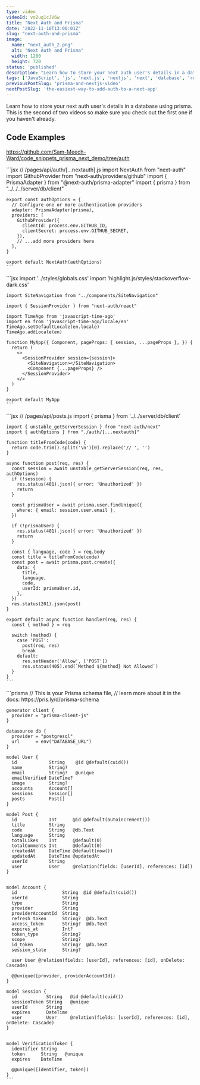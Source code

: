 ```yaml
---
type: video
videoId: vo2uq1cJV6w
title: "Next Auth and Prisma"
date: "2022-11-10T13:00:01Z"
slug: "next-auth-and-prisma"
image: 
  name: "next_auth_2.png"
  alt: "Next Auth and Prisma"
  width: 1280
  height: 720
status: 'published'
description: "Learn how to store your next auth user's details in a database using prisma"
tags: ['JavaScript', 'js', 'next.js', 'nextjs', 'next', 'database', 'relational database', 'orm']
previousPostSlug: 'prisma-and-nextjs-video'
nextPostSlug: 'the-easiest-way-to-add-auth-to-a-next-app'
---
```


Learn how to store your next auth user's details in a database using prisma. This is the second of two videos so make sure you check out the first one if you haven't already.

<PostCard slug="the-easiest-way-to-add-auth-to-a-next-app" />

## Code Examples

https://github.com/Sam-Meech-Ward/code_snippets_prisma_next_demo/tree/auth

<Tabs>
  <Tab name="[...nextauth].js">
    ```jsx
    // /pages/api/auth/[...nextauth].js
    import NextAuth from "next-auth"
    import GithubProvider from "next-auth/providers/github"
    import { PrismaAdapter } from "@next-auth/prisma-adapter"
    import { prisma } from "../../../server/db/client"

    export const authOptions = {
      // Configure one or more authentication providers
      adapter: PrismaAdapter(prisma),
      providers: [
        GithubProvider({
          clientId: process.env.GITHUB_ID,
          clientSecret: process.env.GITHUB_SECRET,
        }),
        // ...add more providers here
      ],
    }

    export default NextAuth(authOptions)
    ```

</Tab>
  <Tab name="_app.jsx">
    ```jsx
    import '../styles/globals.css'
    import 'highlight.js/styles/stackoverflow-dark.css'

    import SiteNavigation from "../components/SiteNavigation"

    import { SessionProvider } from "next-auth/react"

    import TimeAgo from 'javascript-time-ago'
    import en from 'javascript-time-ago/locale/en'
    TimeAgo.setDefaultLocale(en.locale)
    TimeAgo.addLocale(en)

    function MyApp({ Component, pageProps: { session, ...pageProps }, }) {
      return (
        <>
          <SessionProvider session={session}>
            <SiteNavigation></SiteNavigation>
            <Component {...pageProps} />
          </SessionProvider>
        </>
      )
    }

    export default MyApp
    ```

</Tab>
  <Tab name="posts.js">
    ```jsx
    // /pages/api/posts.js
    import { prisma } from '../../server/db/client'

    import { unstable_getServerSession } from "next-auth/next"
    import { authOptions } from "./auth/[...nextauth]"

    function titleFromCode(code) {
      return code.trim().split('\n')[0].replace('// ', '')
    }

    async function post(req, res) {
      const session = await unstable_getServerSession(req, res, authOptions)
      if (!session) {
        res.status(401).json({ error: 'Unauthorized' })
        return
      }

      const prismaUser = await prisma.user.findUnique({
        where: { email: session.user.email },
      })

      if (!prismaUser) {
        res.status(401).json({ error: 'Unauthorized' })
        return
      }
      
      const { language, code } = req.body
      const title = titleFromCode(code)
      const post = await prisma.post.create({
        data: {
          title,
          language,
          code,
          userId: prismaUser.id,
        },
      })
      res.status(201).json(post)
    }

    export default async function handler(req, res) {
      const { method } = req

      switch (method) {
        case 'POST':
          post(req, res)
          break
        default:
          res.setHeader('Allow', ['POST'])
          res.status(405).end(`Method ${method} Not Allowed`)
      }
    }
    ```
  </Tab>
  <Tab name="schema.prisma">
    ```prisma
    // This is your Prisma schema file,
    // learn more about it in the docs: https://pris.ly/d/prisma-schema

    generator client {
      provider = "prisma-client-js"
    }

    datasource db {
      provider = "postgresql"
      url      = env("DATABASE_URL")
    }

    model User {
      id            String    @id @default(cuid())
      name          String?
      email         String?   @unique
      emailVerified DateTime?
      image         String?
      accounts      Account[]
      sessions      Session[]
      posts         Post[]
    }

    model Post {
      id            Int      @id @default(autoincrement())
      title         String
      code          String   @db.Text
      language      String
      totalLikes    Int      @default(0)
      totalComments Int      @default(0)
      createdAt     DateTime @default(now())
      updatedAt     DateTime @updatedAt
      userId        String
      user          User     @relation(fields: [userId], references: [id])
    }


    model Account {
      id                 String  @id @default(cuid())
      userId             String
      type               String
      provider           String
      providerAccountId  String
      refresh_token      String?  @db.Text
      access_token       String?  @db.Text
      expires_at         Int?
      token_type         String?
      scope              String?
      id_token           String?  @db.Text
      session_state      String?

      user User @relation(fields: [userId], references: [id], onDelete: Cascade)

      @@unique([provider, providerAccountId])
    }

    model Session {
      id           String   @id @default(cuid())
      sessionToken String   @unique
      userId       String
      expires      DateTime
      user         User     @relation(fields: [userId], references: [id], onDelete: Cascade)
    }


    model VerificationToken {
      identifier String
      token      String   @unique
      expires    DateTime

      @@unique([identifier, token])
    }
    ```
  </Tab>
</Tabs>


